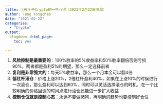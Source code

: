 ```yaml
---
title: 半夜关于Crypto的一些心得（2023年2月22日凌晨）
author: Fang Yongchao
date: "2021-02-22"
categories:
  - "Crypto"
output:
  blogdown::html_page:
    toc: yes

---
```


1. **风险控制是最重要的**：100%胜率的5%收益率和50%胜率翻倍否则亏损90%，两者都是盈利5%的期望，那么一定选择前者
1. **复利是非常强大的**：每天5%收益率，那么一个月本金可以翻4倍
1. **低杠杆滚仓**：价格上涨20%，2倍杠杆盈利40%，如果在上涨10%的时候进行一次滚仓，那么盈利可以达到60%，同时可以灵活选择滚仓的时机，在一个比较明确的价格回调的时间点进行滚仓还能进一步扩大收益
1. **控制仓位就是控制心态**：永远不要做赌狗，再明确的趋势也要控制好仓位